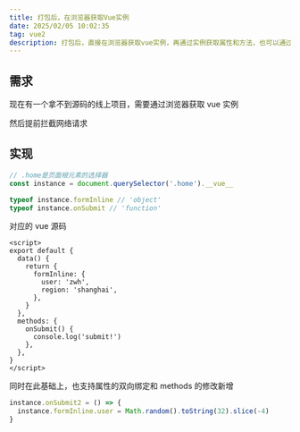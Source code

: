 ```yaml
---
title: 打包后，在浏览器获取Vue实例
date: 2025/02/05 10:02:35
tag: vue2
description: 打包后，直接在浏览器获取vue实例，再通过实例获取属性和方法，也可以通过vue实例，修改/新增属性和方法
---
```


## 需求

现在有一个拿不到源码的线上项目，需要通过浏览器获取 vue 实例

然后提前拦截网络请求

## 实现

```js
// .home是页面根元素的选择器
const instance = document.querySelector('.home').__vue__

typeof instance.formInline // 'object'
typeof instance.onSubmit // 'function'
```

对应的 vue 源码

```vue
<script>
export default {
  data() {
    return {
      formInline: {
        user: 'zwh',
        region: 'shanghai',
      },
    }
  },
  methods: {
    onSubmit() {
      console.log('submit!')
    },
  },
}
</script>
```

同时在此基础上，也支持属性的双向绑定和 methods 的修改新增

```js
instance.onSubmit2 = () => {
  instance.formInline.user = Math.random().toString(32).slice(-4)
}
```

